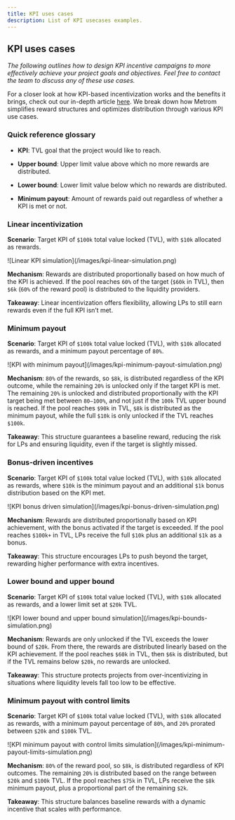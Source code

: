 ```yaml
---
title: KPI uses cases
description: List of KPI usecases examples.
---
```


## KPI uses cases

_The following outlines how to design KPI incentive campaigns to more
effectively achieve your project goals and objectives. Feel free to contact the
team to discuss any of these use cases._

For a closer look at how KPI-based incentivization works and the benefits it
brings, check out our in-depth article
[here](https://medium.com/@metromxyz/kpi-based-farming-aligning-incentives-between-projects-and-communities-d2fd0ccc6ac1).
We break down how Metrom simplifies reward structures and optimizes distribution
through various KPI use cases.

### Quick reference glossary

- **KPI**: TVL goal that the project would like to reach.

- **Upper bound**: Upper limit value above which no more rewards are
  distributed.
- **Lower bound**: Lower limit value below which no rewards are distributed.

- **Minimum payout**: Amount of rewards paid out regardless of whether a KPI is
  met or not.

### Linear incentivization

**Scenario**: Target KPI of `$100k` total value locked (TVL), with `$10k`
allocated as rewards.

<div className="mediaWrapper">
    ![Linear KPI simulation](/images/kpi-linear-simulation.png)
</div>

**Mechanism**: Rewards are distributed proportionally based on how much of the
KPI is achieved. If the pool reaches `60%` of the target (`$60k` in TVL), then
`$6k` (`60%` of the reward pool) is distributed to the liquidity providers.

**Takeaway**: Linear incentivization offers flexibility, allowing LPs to still
earn rewards even if the full KPI isn’t met.

### Minimum payout

**Scenario**: Target KPI of `$100k` total value locked (TVL), with `$10k`
allocated as rewards, and a minimum payout percentage of `80%`.

<div className="mediaWrapper">
    ![KPI with minimum payout](/images/kpi-minimum-payout-simulation.png)
</div>

**Mechanism**: `80%` of the rewards, so `$8k`, is distributed regardless of the
KPI outcome, while the remaining `20%` is unlocked only if the target KPI is
met. The remaining `20%` is unlocked and distributed proportionally with the KPI
target being met between `80–100%`, and not just if the `100k` TVL upper bound
is reached. If the pool reaches `$90k` in TVL, `$8k` is distributed as the
minimum payout, while the full `$10k` is only unlocked if the TVL reaches
`$100k`.

**Takeaway**: This structure guarantees a baseline reward, reducing the risk for
LPs and ensuring liquidity, even if the target is slightly missed.

### Bonus-driven incentives

**Scenario**: Target KPI of `$100k` total value locked (TVL), with `$10k`
allocated as rewards, where `$10k` is the minimum payout and an additional `$1k`
bonus distribution based on the KPI met.

<div className="mediaWrapper">
    ![KPI bonus driven simulation](/images/kpi-bonus-driven-simulation.png)
</div>

**Mechanism**: Rewards are distributed proportionally based on KPI achievement,
with the bonus activated if the target is exceeded. If the pool reaches `$100k+`
in TVL, LPs receive the full `$10k` plus an additional `$1k` as a bonus.

**Takeaway**: This structure encourages LPs to push beyond the target, rewarding
higher performance with extra incentives.

### Lower bound and upper bound

**Scenario**: Target KPI of `$100k` total value locked (TVL), with `$10k`
allocated as rewards, and a lower limit set at `$20k` TVL.

<div className="mediaWrapper">
    ![KPI lower bound and upper bound
    simulation](/images/kpi-bounds-simulation.png)
</div>

**Mechanism**: Rewards are only unlocked if the TVL exceeds the lower bound of
`$20k`. From there, the rewards are distributed linearly based on the KPI
achievement. If the pool reaches `$60k` in TVL, then `$6k` is distributed, but
if the TVL remains below `$20k`, no rewards are unlocked.

**Takeaway**: This structure protects projects from over-incentivizing in
situations where liquidity levels fall too low to be effective.

### Minimum payout with control limits

**Scenario**: Target KPI of `$100k` total value locked (TVL), with `$10k`
allocated as rewards, with a minimum payout percentage of `80%`, and `20%`
prorated between `$20k` and `$100k` TVL.

<div className="mediaWrapper">
    ![KPI minimum payout with control limits
    simulation](/images/kpi-minimum-payout-limits-simulation.png)
</div>

**Mechanism**: `80%` of the reward pool, so `$8k`, is distributed regardless of
KPI outcomes. The remaining `20%` is distributed based on the range between
`$20k` and `$100k` TVL. If the pool reaches `$75k` in TVL, LPs receive the `$8k`
minimum payout, plus a proportional part of the remaining `$2k`.

**Takeaway**: This structure balances baseline rewards with a dynamic incentive
that scales with performance.
